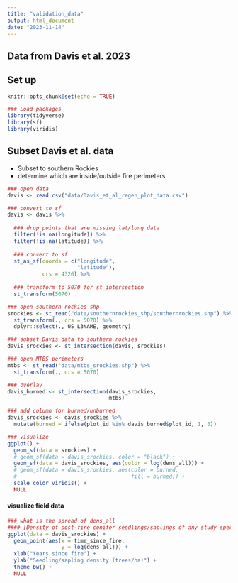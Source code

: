 ```yaml
---
title: "validation_data"
output: html_document
date: "2023-11-14"
---
```


## Data from Davis et al. 2023

## Set up
```r
knitr::opts_chunk$set(echo = TRUE)

### Load packages
library(tidyverse)
library(sf)
library(viridis)
```

## Subset Davis et al. data  

* Subset to southern Rockies  
* determine which are inside/outside fire perimeters

```r
### open data
davis <- read.csv("data/Davis_et_al_regen_plot_data.csv")

### convert to sf
davis <- davis %>%
  
  ### drop points that are missing lat/long data
  filter(!is.na(longitude)) %>%
  filter(!is.na(latitude)) %>%
  
  ### convert to sf
  st_as_sf(coords = c("longitude", 
                      "latitude"), 
           crs = 4326) %>%
  
  ### transform to 5070 for st_intersection
  st_transform(5070)

### open southern rockies shp
srockies <- st_read("data/southernrockies_shp/southernrockies.shp") %>%
  st_transform(., crs = 5070) %>%
  dplyr::select(., US_L3NAME, geometry)

### subset Davis data to southern rockies
davis_srockies <- st_intersection(davis, srockies)

### open MTBS perimeters
mtbs <- st_read("data/mtbs_srockies.shp") %>%
  st_transform(., crs = 5070)

### overlay
davis_burned <- st_intersection(davis_srockies,
                                mtbs)

### add column for burned/unburned
davis_srockies <- davis_srockies %>%
  mutate(burned = ifelse(plot_id %in% davis_burned$plot_id, 1, 0))

### visualize
ggplot() +
  geom_sf(data = srockies) +
  # geom_sf(data = davis_srockies, color = "black") +
  geom_sf(data = davis_srockies, aes(color = log(dens_all))) +
  # geom_sf(data = davis_srockies, aes(color = burned,
  #                                    fill = burned)) +
  scale_color_viridis() +
  NULL
```

#### visualize field data
```r
### what is the spread of dens_all 
#### [Density of post-fire conifer seedlings/saplings of any study species (Abies concolor, A. grandis, A. lasiocarpa, Pinus contorta, P. jeffreyi, P. ponderosa, Picea engelmannii, Pseudotsuga menziesii) within the plot]
ggplot(data = davis_srockies) +
  geom_point(aes(x = time_since_fire, 
                 y = log(dens_all))) +
  xlab("Years since fire") +
  ylab("Seedling/sapling density (trees/ha)") +
  theme_bw() +
  NULL

```



